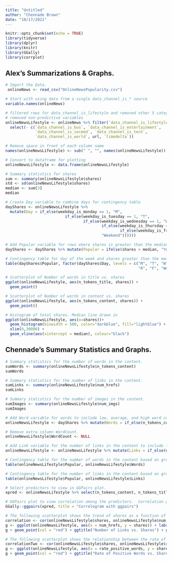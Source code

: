 ```yaml
---
title: "Untitled"
author: "Chennade Brown"
date: "10/17/2021"
---
```


```r
knitr::opts_chunk$set(echo = TRUE)
library(tidyverse)
library(dplyr)
library(knitr)
library(GGally)
library(corrplot)
```

## Alex's Summarizations & Graphs.
```r
# Import the Data.
 onlineNews <- read_csv("OnlineNewsPopularity.csv")
```

```r

# Start with using data from a single data_channel_is_* source
variable.names(onlineNews)

# filtered rows for data_channel_is_lifestyle and removed other 5 categories
# removed non-predictive variables
onlineNewsLifestyle <- onlineNews %>% filter(`data_channel_is_lifestyle` ==  1) %>% 
  select(- c(`data_channel_is_bus`, `data_channel_is_entertainment`,
             `data_channel_is_socmed`, `data_channel_is_tech`,
             `data_channel_is_world`, url, `timedelta`))

# Remove space in front of each column name
names(onlineNewsLifestyle) <- sub(" ", "", names(onlineNewsLifestyle))

# Convert to dataframe for plotting
onlineNewsLifestyle <- data.frame(onlineNewsLifestyle)

```


```r
# Summary statistics for shares
sum <- summary(onlineNewsLifestyle$shares)
std <- sd(onlineNewsLifestyle$shares)
median <- sum[3]
median
```

```r
# Create Day variable to combine days for contingency table
dayShares <- onlineNewsLifestyle %>% 
  mutate(Day = if_else(weekday_is_monday == 1, "M",
                          if_else(weekday_is_tuesday == 1, "T",
                                  if_else(weekday_is_wednesday == 1, "W", 
                                          if_else(weekday_is_thursday == 1, "R",
                                                  if_else(weekday_is_friday == 1, "F",
                                          "Weekend"))))))

# Add Popular variable for rows where shares is greater than the median
dayShares <- dayShares %>% mutate(Popular = ifelse(shares > median, "Yes", "No")) %>% select(Popular, everything())

# Contingency table for day of the week and shares greater than the median
table(dayShares$Popular, factor(dayShares$Day, levels = c("M", "T", "W", 
                                                          "R", "F", "Weekend")))

```

```r
# Scatterplot of Number of words in title vs. shares
ggplot(onlineNewsLifestyle, aes(n_tokens_title, shares)) +
  geom_point()

# Scatterplot of Number of words in content vs. shares
ggplot(onlineNewsLifestyle, aes(n_tokens_content, shares)) +
  geom_point()

# Histogram of total shares. Median line drawn in
ggplot(onlineNewsLifestyle, aes(x=shares))+
  geom_histogram(binwidth = 500, color="darkblue", fill="lightblue") +
  xlim(0,30000) +
  geom_vline(aes(xintercept = median), colour="black")
```

## Chennade's Summary Statistics and Graphs.
```r
# Summary statistics for the number of words in the content.
sumWords <- summary(onlineNewsLifestyle$n_tokens_content)
sumWords
```


```r
# Summary statistics for the number of links in the content. 
sumLinks <- summary(onlineNewsLifestyle$num_hrefs)
sumLinks
```

```r
# Summary statistics for the number of images in the content.
sumImages <- summary(onlineNewsLifestyle$num_imgs)
sumImages
```

```r
# Add Word variable for words to include low, average, and high word count and combine with dayshares dataframe for contingency table.
onlineNewsLifestyle <- dayShares %>% mutate(Words = if_else(n_tokens_content <= 500, "Low", if_else(n_tokens_content <= 625, "Average", "High")))

# Remove extra column WordCount.
onlineNewsLifestyle$WordCount <- NULL
```

```r
# Add Link variable for the number of links in the content to include low, average, and high count.
onlineNewsLifestyle <- onlineNewsLifestyle %>% mutate(Links = if_else(num_hrefs <= 9, "Low", if_else(num_hrefs <= 14, "Average","High")))
```

```r
# Contingency table for the number of words in the content based on grouping the word count into categories of low, average, and high word count and grouping the shares based on popularity.
table(onlineNewsLifestyle$Popular, onlineNewsLifestyle$Words)
```

```r
# Contingency table for the number of links in the content based on grouping the link count into categories of low, average,and high and shares based on popularity.
table(onlineNewsLifestyle$Popular, onlineNewsLifestyle$Links)
```

```r
# Select predictors to view in GGPairs plot.
xpred <- onlineNewsLifestyle %>% select(n_tokens_content, n_tokens_title, num_keywords, rate_positive_words, rate_negative_words, title_subjectivity)

# GGPairs plot to view correlation among the predictors.  Correlation greater than 75% indicates the predictors are highly correlated.
GGally::ggpairs(xpred, title = "Correlogram with ggpairs")
```

```r
# The following scatterplot shows the trend of shares as a function of the number of links in the content.  An upward trend in the points indicates that articles with more links are shared more often.  A downward trend would indicate that articles with more links are shared less often.  If there is neither an upward or downward trend this indicates that the number of links in the article has no effect on whether the article will be shared.
correlation <- cor(onlineNewsLifestyle$shares, onlineNewsLifestyle$num_hrefs)  
g <- ggplot(onlineNewsLifestyle, aes(x = num_hrefs, y = shares)) + labs(y ="Number of Shares", x = "Number of Links")
g + geom_point(col = "red") + ggtitle("Number of Links vs. Shares") + geom_text(x = 125, y = 30000, size = 5, label = paste0("Correlation = ", round(correlation, 2)))

```

```r
# The following scatterplot shows the relationship between the rate of positive words in the articles and the number of shares.  If the plots are on an upward trajectory then articles with more positive words are shared the most.  If the plots are on a downward trend then the articles with the most positive words are shared the least.
correlationTwo <- cor(onlineNewsLifestyle$shares, onlineNewsLifestyle$rate_positive_words)  
g <- ggplot(onlineNewsLifestyle, aes(x = rate_positive_words, y = shares)) + labs(y ="Number of Shares", x = "Rate of Positive Words")
g + geom_point(col = "red") + ggtitle("Rate of Positive Words vs. Shares") + geom_text(x = 0.75, y = 100000, size = 5, label = paste0("Correlation = ", round(correlation, 2)))

```




